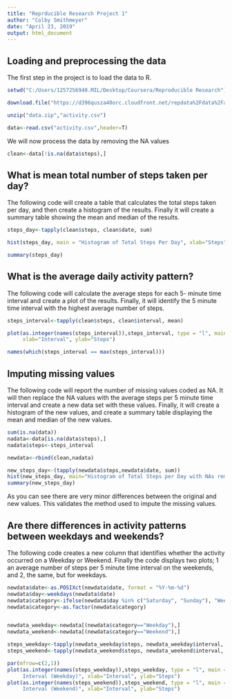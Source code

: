 ---
title: "Reprducible Research Project 1"
author: "Colby Smithmeyer"
date: "April 23, 2019"
output: html_document
---


## Loading and preprocessing the data
The first step in the project is to load the data to R. 

```{r}
setwd("C:/Users/1257256940.MIL/Desktop/Coursera/Reproducible Research")

download.file("https://d396qusza40orc.cloudfront.net/repdata%2Fdata%2Factivity.zip", "data.zip")

unzip("data.zip","activity.csv")

data<-read.csv("activity.csv",header=T)
```

We will now process the data by removing the NA values

```{r}
clean<-data[!is.na(data$steps),]
```


## What is mean total number of steps taken per day?

The following code will create a table that calculates the total steps taken per day, and then create a histogram of the results.  Finally it will create a summary table showing the mean and median of the results.  
```{r}
steps_day<-tapply(clean$steps, clean$date, sum)

hist(steps_day, main = "Histogram of Total Steps Per Day", xlab="Steps")

summary(steps_day)
```


## What is the average daily activity pattern?

The following code will calculate the average steps for each 5- minute time interval and create a plot of the results.  Finally, it will identify the 5 minute time interval with the highest average number of steps.


```{r}
steps_interval<-tapply(clean$steps, clean$interval, mean)

plot(as.integer(names(steps_interval)),steps_interval, type = "l", main="Average Steps Per Interval",
     xlab="Interval", ylab="Steps")

names(which(steps_interval == max(steps_interval)))
```

## Imputing missing values
The following code will report the number of missing values coded as NA.  It will then replace the NA values with the average steps per 5 minute time interval and create a new data set with these values. Finally, it will create a histogram of the new values, and create a summary table displaying the mean and median of the new values. 

```{r}
sum(is.na(data))
nadata<-data[is.na(data$steps),]
nadata$steps<-steps_interval

newdata<-rbind(clean,nadata)

new_steps_day<-(tapply(newdata$steps,newdata$date, sum))
hist(new_steps_day, main="Histogram of Total Steps per Day with NAs removed", xlab="Steps")
summary(new_steps_day)
```

As you can see there are very minor differences between the original and new values.  This validates the method used to impute the missing values.

## Are there differences in activity patterns between weekdays and weekends?
The following code creates a new column that identifies whether the activity occurred on a Weekday or Weekend.  Finally the code displays two plots; 1 an average number of steps per 5 minute time interval on the weekends, and 2, the same, but for weekdays.  
```{r}
newdata$date<-as.POSIXct(newdata$date, format = "%Y-%m-%d")
newdata$day<-weekdays(newdata$date)
newdata$category<-ifelse(newdata$day %in% c("Saturday", "Sunday"), "Weekend", "Weekday")
newdata$category<-as.factor(newdata$category)


newdata_weekday<-newdata[(newdata$category=="Weekday"),]
newdata_weekend<-newdata[(newdata$category=="Weekend"),]

steps_weekday<-tapply(newdata_weekday$steps, newdata_weekday$interval, mean)
steps_weekend<-tapply(newdata_weekend$steps, newdata_weekend$interval, mean)

par(mfrow=c(2,1))
plot(as.integer(names(steps_weekday)),steps_weekday, type = "l", main = "Average Steps Per
     Interval (Weekday)", xlab="Interval", ylab="Steps")
plot(as.integer(names(steps_weekend)),steps_weekend, type = "l", main = "Average Steps Per
     Interval (Weekend)", xlab="Interval", ylab="Steps") 
```



